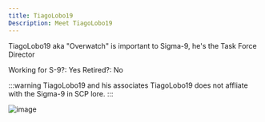 ```yaml
---
title: TiagoLobo19
Description: Meet TiagoLobo19
---
```


TiagoLobo19 aka "Overwatch" is important to Sigma-9, he's the Task Force Director

Working for S-9?: Yes
Retired?: No

:::warning TiagoLobo19 and his associates
TiagoLobo19 does not affliate with the Sigma-9 in SCP lore.
:::

![image](https://tr.rbxcdn.com/6401ce72fb006168051b075dc7ca8ac1/150/150/AvatarHeadshot/Png)

